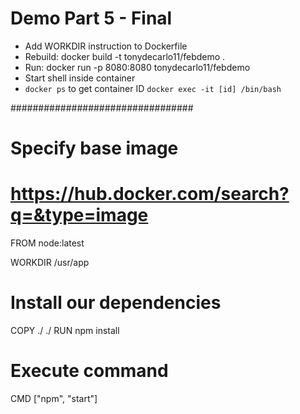 # Demo Part 5 - Final

- Add WORKDIR instruction to Dockerfile
- Rebuild: docker build -t tonydecarlo11/febdemo .
- Run: docker run -p 8080:8080 tonydecarlo11/febdemo
- Start shell inside container
- `docker ps` to get container ID
  `docker exec -it [id] /bin/bash`

#################################

# Specify base image

# https://hub.docker.com/search?q=&type=image

FROM node:latest

WORKDIR /usr/app

# Install our dependencies

COPY ./ ./
RUN npm install

# Execute command

CMD ["npm", "start"]

